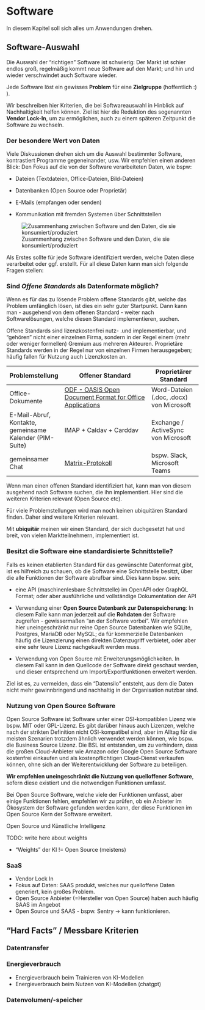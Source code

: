 # Software

In diesem Kapitel soll sich alles um Anwendungen drehen.

## Software-Auswahl

Die Auswahl der "richtigen" Software ist schwierig: Der Markt ist schier endlos groß, regelmäßig kommt neue Software auf den Markt; und hin und wieder verschwindet auch Software wieder.

Jede Software löst ein gewisses **Problem** für eine **Zielgruppe** (hoffentlich :) ).

Wir beschreiben hier Kriterien, die bei Softwareauswahl in Hinblick auf Nachhaltigkeit helfen können. Ziel ist hier die Reduktion des sogenannten **Vendor Lock-In**, um zu ermöglichen, auch zu einem späteren Zeitpunkt die Software zu wechseln.

### Der besondere Wert von Daten

Viele Diskussionen drehen sich um die Auswahl bestimmter Software, kontrastiert Programme gegeneinander, usw. Wir empfehlen einen anderen Blick: Den Fokus auf die von der Software verarbeiteten Daten, wie bspw:

-   Dateien (Textdateien, Office-Dateien, Bild-Dateien)

-   Datenbanken (Open Source oder Proprietär)

-   E-Mails (empfangen oder senden)

-   Kommunikation mit fremden Systemen über Schnittstellen

![Zusammenhang zwischen Software und den Daten, die sie konsumiert/produziert](software/img/software-data.drawio.png)

Als Erstes sollte für jede Software identifiziert werden, welche Daten diese verarbeitet oder ggf. erstellt. Für all diese Daten kann man sich folgende Fragen stellen:

### Sind *Offene Standards* als Datenformate möglich?

Wenn es für das zu lösende Problem offene Standards gibt, welche das Problem umfänglich lösen, ist dies ein sehr guter Startpunkt. Dann kann man - ausgehend von dem offenen Standard - weiter nach Softwarelösungen, welche diesen Standard implementieren, suchen.

Offene Standards sind lizenzkostenfrei nutz- .und implementierbar, und "gehören" nicht einer einzelnen Firma, sondern in der Regel einem (mehr oder weniger formellen) Gremium aus mehreren Akteuren. [Proprietäre Standards werden in der Regel nur von einzelnen Firmen herausgegeben; häufig fallen für Nutzung auch Lizenzkosten an.]{.aside}

| Problemstellung                                         | Offener Standard                                                                                       | Proprietärer Standard                    |
|--------------------|---------------------------------|-------------------|
| Office-Dokumente                                        | [ODF - OASIS Open Document Format for Office Applications](https://de.wikipedia.org/wiki/OpenDocument) | Word-Dateien (.doc, .docx) von Microsoft |
| E-Mail-Abruf, Kontakte, gemeinsame Kalender (PIM-Suite) | IMAP + Caldav + Carddav                                                                                | Exchange / ActiveSync von Microsoft      |
| gemeinsamer Chat                                        | [Matrix-Protokoll](https://de.wikipedia.org/wiki/Matrix_(Kommunikationsprotokoll))                     | bspw. Slack, Microsoft Teams             |

Wenn man einen offenen Standard identifiziert hat, kann man von diesem ausgehend nach Software suchen, die ihn implementiert. Hier sind die weiteren Kriterien relevant (Open Source etc).

Für viele Problemstellungen wird man noch keinen ubiquitären Standard finden. Daher sind weitere Kriterien relevant.

[Mit **ubiquitär** meinen wir einen Standard, der sich duchgesetzt hat und breit, von vielen Marktteilnehmern, implementiert ist.]{.aside}

### Besitzt die Software eine standardisierte Schnittstelle?

Falls es keinen etablierten Standard für das gewünschte Datenformat gibt, ist es hilfreich zu schauen, ob die Software eine Schnittstelle besitzt, über die alle Funktionen der Software abrufbar sind. Dies kann bspw. sein:

-   eine API (maschinenlesbare Schnittstelle) im OpenAPI oder GraphQL Format; oder aber ausführliche und vollständige Dokumentation der API

-   Verwendung einer **Open Source Datenbank zur Datenspeicherung**: In diesem Falle kann man jederzeit auf die **Rohdaten** der Software zugreifen - gewissermaßen "an der Software vorbei". Wir empfehlen hier uneingeschränkt nur reine Open Source Datenbanken wie SQLite, Postgres, MariaDB oder MySQL; da für kommerzielle Datenbanken häufig die Lizenzierung einen direkten Datenzugriff verbietet, oder aber eine sehr teure Lizenz nachgekauft werden muss.

-   Verwendung von Open Source mit Erweiterungsmöglichkeiten. In diesem Fall kann in den Quellcode der Software direkt geschaut werden, und dieser entsprechend um Import/Exportfunktionen erweitert werden.

Ziel ist es, zu vermeiden, dass ein "Datensilo" entsteht, aus dem die Daten nicht mehr gewinnbringend und nachhaltig in der Organisation nutzbar sind.

### Nutzung von Open Source Software

Open Source Software ist Software unter einer OSI-kompatiblen Lizenz wie bspw. MIT oder GPL-Lizenz. Es gibt darüber hinaus auch Lizenzen, welche nach der strikten Definition nicht OSI-kompatibel sind, aber im Alltag für die meisten Szenarien trotzdem ähnlich verwendet werden können, wie bspw. die Business Source Lizenz. [Die BSL ist entstanden, um zu verhindern, dass die großen Cloud-Anbieter wie Amazon oder Google Open Source Software kostenfrei einkaufen und als kostenpflichtigen Cloud-Dienst verkaufen können, ohne sich an der Weiterentwicklung der Software zu beteiligen.]{.aside}

**Wir empfehlen uneingeschränkt die Nutzung von quelloffener Software**, sofern diese existiert und die notwendigen Funktionen umfasst.

Bei Open Source Software, welche viele der Funktionen umfasst, aber einige Funktionen fehlen, empfehlen wir zu prüfen, ob ein Anbieter im Ökosystem der Software gefunden werden kann, der diese Funktionen im Open Source Kern der Software erweitert.

::: callout-note
Open Source und Künstliche Intelligenz

TODO: write here about weights

-   "Weights" der KI != Open Source (meistens)
:::

### SaaS

-   Vendor Lock In
-   Fokus auf Daten: SAAS produkt, welches nur quelloffene Daten generiert, kein großes Problem.
-   Open Source Anbieter (=Hersteller von Open Source) haben auch häufig SAAS im Angebot
-   Open Source und SAAS - bspw. Sentry -\> kann funktionieren.

## "Hard Facts" / Messbare Kriterien

### Datentransfer

### Energieverbrauch

-   Energieverbrauch beim Trainieren von KI-Modellen
-   Energieverbrauch beim Nutzen von KI-Modellen (chatgpt)

### Datenvolumen/-speicher
